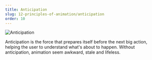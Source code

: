 ```yaml
---
title: Anticipation
slug: 12-principles-of-animation/anticipation
order: 10
---
```


<SlideTemplate title="Anticipation">

![Anticipation](/gif/anticipation.gif)

Anticipation is the force that prepares itself before the next big action,
helping the user to understand what's about to happen. Without anticipation,
animation seem awkward, stale and lifeless.

</SlideTemplate>
